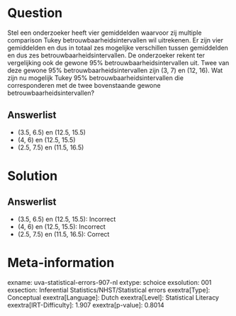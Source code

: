 Question
========

Stel een onderzoeker heeft vier gemiddelden waarvoor zij multiple
comparison Tukey betrouwbaarheidsintervallen wil uitrekenen. Er zijn
vier gemiddelden en dus in totaal zes mogelijke verschillen tussen
gemiddelden en dus zes betrouwbaarheidsintervallen. De onderzoeker
rekent ter vergelijking ook de gewone 95% betrouwbaarheidsintervallen
uit. Twee van deze gewone 95% betrouwbaarheidsintervallen zijn (3, 7) en
(12, 16). Wat zijn nu mogelijk Tukey 95% betrouwbaarheidsintervallen die
corresponderen met de twee bovenstaande gewone
betrouwbaarheidsintervallen?

Answerlist
----------

* (3.5, 6.5) en (12.5, 15.5)
* (4, 6) en (12.5, 15.5)
* (2.5, 7.5) en (11.5, 16.5)

Solution
========

Answerlist
----------

* (3.5, 6.5) en (12.5, 15.5): Incorrect
* (4, 6) en (12.5, 15.5): Incorrect
* (2.5, 7.5) en (11.5, 16.5): Correct

Meta-information
================
exname: uva-statistical-errors-907-nl
extype: schoice
exsolution: 001
exsection: Inferential Statistics/NHST/Statistical errors
exextra[Type]: Conceptual
exextra[Language]: Dutch
exextra[Level]: Statistical Literacy
exextra[IRT-Difficulty]: 1.907
exextra[p-value]: 0.8014
